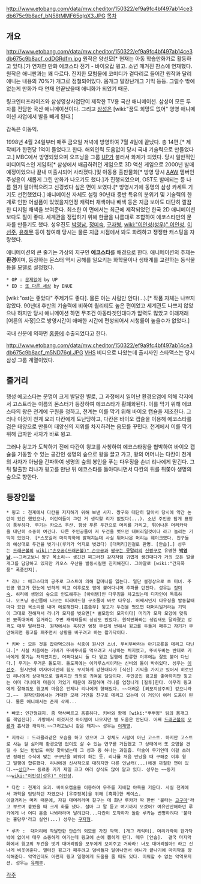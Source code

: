 http://www.etobang.com/data/mw.cheditor/150322/ef9a9fc4bf497ab14ce3db675c9b8acf_bN58tMMF65qlgX3.JPG
[[목차]]
== 개요 ==
http://www.etobang.com/data/mw.cheditor/150322/ef9a9fc4bf497ab14ce3db675c9b8acf_odDGRdfm.jpg
원작은 양선모[* 현재는 아동 학습만화가로 활동하고 있다.]가 연재한 만화 에코스타 전기 - 바이오캅 윙고. 소년 매거진 찬스에 연재했다. 원작은 애니판과는 꽤 다르다. 진지한 모험물에 코미디가 곁다리로 들어간 원작과 달리 애니는 내용의 70%가 개그로 점철되어있다. 몸개그 말장난개그 기믹 등등. 그럴수 밖에 없는게 만화가 다 연재 안끝났을때 애니화가 되었기 때문. 

링크엔터프라이즈와 삼성영상사업단이 제작한 TV용 국산 애니메이션. 삼성이 모든 투자를 전담한 국산 애니메이션이다. 그리고 [[삼성]]은 [wiki:"꿈도 희망도 없어" 영영 애니메이션 사업에서 발을 빼게 된다.]

감독은 이동익.

1998년 4월 24일부터 매주 금요일 저녁에 방영하여 7월 4일에 끝났다. 총 14편.[* 제작비가 한편당 1억이 들었다고 한다. 해외인력 도움없이 당시 국내 기술력으로 만들었다고.] MBC에서 방영되었으며 오프닝을 그룹 [[UP]]가 불러서 화제가 되었다. 당시 일반적인 미디어믹스인 게임화[* 삼성에서 배급하려던 게임으로 3D 액션 게임으로 2000년 발매 예정이었으나 끝내 미출시되어 사라졌다.]및 아동용 출판물화[* 방영 당시 [[AAW]] 멤버인 주성윤이 새롭게 그린 만화가 나오기도 했다.]가 진행되었으며, OST도 발매되는 등 나름 뭔가 팔아먹으려고 신경썼다 싶은 면이 보였다.[* 방영시기에 동명의 삼성 카세트 기기도 선전했었다.] 애니메이션 자체도 설령 90년대 중반 특유의 분위기 및 기술력의 한계로 인한 어설픔이 있었을지언정 캐릭터 채색이나 배색 등은 지금 보아도 대단히 깔끔한 디지털 채색을 보여준다. 최소한 이 면에서는 최근에 제작되었던 한국 2D 애니메이션보다도 질이 좋다. 세계관을 정립하기 위해 한글을 나름대로 조합하여 에코스타만의 문자를 만들기도 했다. 성우진도 [[박영남]], [[정미숙]], [[구자형]], [[wiki:"이인성(성우)" 이인성]], [[이선주]], [[유해무]] 등이 참여해 당시는 물론 지금 시점에서 봐도  화려하고 쟁쟁한 캐스팅을 자랑했다.

애니메이션의 큰 줄기는 가상의 지구인 '''에코스타'''를 배경으로 한다. 애니메이션의 주제는 '''환경'''이며, 등장하는 몬스터 역시 공해를 일으키는 화학물이나 생태계를 교란하는 동식물 등을 모델로 설정했다. 

 * OP : [http://blog.naver.com/PostView.nhn?blogId=baqoo0oo&logNo=20048382232 문제없어] by UP
 * ED : [http://blog.naver.com/PostView.nhn?blogId=baqoo0oo&logNo=20048382415&parentCategoryNo=&categoryNo=&viewDate=&isShowPopularPosts=false&from=postView 또 다른 세상] by ENUE

[wiki:"ost는 좋았다" 주제가도 좋다]. 물론 아는 사람만 안다(...).[* 작품 자체는 나쁘지 않았다. 90년대 후반의 기술력에 비하여 퀄리티도 높은 편이었고 세계관도 나쁘지 않았으나 하지만 당시 애니메이션 하면 무조건 아동타겟인대다가 압력도 많았고 이래저래 [어른의 사정]으로 방영시간이 애매한 시간에 편성되어서 시청률이 높을수가 없었다.]

국내 신문에 의하면 [[홍콩]]에 수출되었다고 한다.

http://www.etobang.com/data/mw.cheditor/150322/ef9a9fc4bf497ab14ce3db675c9b8acf_m5ND76gI.JPG
[[VHS]] 비디오로 나왔는데 출시사인 스타맥스는 당시 삼성 그룹 계열이었다.
== 줄거리 ==
행성 에코스타는 문명이 크게 발달한 별로, 그 과정에서 일어난 환경오염에 의해 각지에서 고스트라는 이름의 몬스터가 등장하여 에코스타가 황폐화된다. 이를 막기 위해 에코스타의 왕은 천계에 구원을 청하고, 천계는 이를 막기 위해 바이오 캡슐을 제조한다. 그러나 이것이 천계 요괴 다칸에게 도난당하고, 다칸은 바이오 캡슐을 이용해 에코스타를 검은 태양으로 만들어 태양신의 지위를 차지하려는 음모를 꾸민다. 천계에서 이를 막기 위해 급파한 사자가 바로 윙고.

그러나 윙고가 도착하기 전에 다칸이 윙고를 사칭하여 에코스타왕을 협박하여 바이오 캡슐을 기동할 수 있는 공간인 생명의 숲으로 왕을 끌고 가고, 왕의 어머니는 다칸이 천계의 사자가 아님을 간파하여 생명의 숲의 봉인을 푸는 다우징을 손녀 리나에게 맏긴다. 그 뒤 탈출한 리나가 윙고를 만난 뒤 에코스타를 돌아다니면서 다칸의 뒤를 뒤쫓아 생명의 숲으로 향한다.

== 등장인물 ==
 * 윙고 : 천계에서 다칸을 저지하기 위해 보낸 사자. 짱구와 대단히 닮아서 당시에 약간 논란이 있긴 했었으나, 어린이들이 그런 거 생각할 리가 없었다(...). 소년 주인공 답게 표정이 풍부하다. 무기는 카오스 우산. 항상 푸른 두건으로 머리를 가리고, 튀어나온 머리카락을 대단히 소중히 여긴다. 다른 주인공들이 저 두건을 벗으면 대머리일것이다 라고 놀리는 기믹이 있었다. [*스포일러 마지막화에 밝혀지는데 사실 튀어나온 머리는 훼이크였다. 친구들의 예상대로 두건을 벗기니(루카가 억지로 벗겼다) [대머리]인걸로 판명. [안습].] 성우는 [[드래곤볼]]의 [[wiki:"손오공(드래곤볼)" 손오공]]과 [[짱구는 못말려]]의 [[신짱구]]로 유명한 '''[[박영남]]'''.~~그러고보니 짱구 목소리~~ 생긴건 찌그러진 감자처럼 귀엽게 생긴대다가 거의 모든 얼굴개그를 담당하고 있지만 카오스 우산을 발동시킬땐 진지해진다. 그야말로 [wiki:"간지폭풍" 폭풍간지].

 * 리나 : 에코스타의 공주로 고스트에 의해 할머니를 잃는다. 일단 설정상으로 초 미녀. 주인공 윙고가 한눈에 반하게 되고 이후로도 옆에 붙어다니며 추파를 던진다. 성우는 [[정미숙]]. 허리에 생명의 숲으로 인도해주는 [아이템]인 다우징을 차고있는데 디자인이 독특하다. 오프닝 중간쯤에 나오는 피라미드형 구조물이 바로 다우징. 어째서인지 다우징을 발동할때마다 묘한 목소리를 내며 에로해진다.[흠좀무] 윙고가 두건을 벗으면 대머리일거라는 기믹이 그대로 전해져서 리나가 모자를 벗으면[* 별모양의 모자이다] 머리가 모자 모양에 맞춰진 뾰족대머리 일거라는 주변 캐릭터들의 상상도 있었다. 원작만화와는 생김새도 달라졌고 성격도 매우 달라졌다. 원작에서는 욱하면 엄청 무섭게 변해서 윙고를 두들겨 패주고 자기가 무안해지면 윙고를 패주면서 상황을 바꾸려고 하는 왈가닥이다.

 * 키바 : 모든 것을 잡아먹으려는 식충이 원시인 소녀. 뚜비뚜바라는 아기공룡을 데리고 다닌다.[* 사실 처음에는 키바가 뚜비뚜바를 먹으려고 사냥하는 처지였고, 뚜비뚜바는 반대로 키바에게 쫓기는 처지였지만, 어쩌다보니 둘 다 윙고 일행에 합류한 이후에는 잘도 붙어 다닌다.] 무기는 무거운 돌도끼. 돌도끼에는 이카루스석이라는 신비의 돌이 박혀있다. 성우는 [[이선주]]. 원시인에 여자아이인데 힘도 무지하게 강한대다가 [식신] 기믹을 가지고 있어서 히로인인 리나에게 상대적으로 밀리지만 의외로 귀여움 담당이다. 주인공인 윙고를 좋아하지만 윙고는 이미 리나에게 마음이 가있기 때문에 좌절하며 리나를 엄청나게 [질투]한다. 아무리 윙고에게 잘해줘도 윙고의 마음은 언제나 리나에게 향해있다. ~~더러운 [외모지상주의] 같으니라고.~~  원작만화에서는 거대한 모래 거인을 친구로 데리고 있는데 이 거인이 여러 도움이 된다. 물론 애니에서는 존재 삭제...

 * 빠코: 인간형돼지. 좀 약삭빠르고 음흉하다. 키바와 함께 [wiki:"뿌뿌뽕" 팀의 몸개그를 책임진다]. 가방에서 이것저것 아이템이 나오지만 별 도움은 안된다. 어째 [[드래곤볼]]의 [[오룡]]과 흡사한 캐릭터.~~그러고보니 같은 돼지~~ 성우는 [[이재명]].

 * 지큐라 : 드라큘라같은 모습을 하고 있으며 그 정체도 사람이 아닌 고스트. 하지만 고스트로 사는 걸 싫어해 환경오염 없이도 살 수 있는 연구를 거듭했고 그 상태에서 또 오염을 견딜 수 있는 방법도 여럿 찾아냈는데 그 성과 중 하나는 과일즙. 마술이 무기인데 이걸 쓰려면 정해진 수식에 맞는 구구단을 외워야 하는 듯. 리나를 처음 만났을 때 구해준 이후 윙고 일행에 합류했다. 리나에겐 신사적으로 대하지만 다른 인남캐(...)에겐 까칠한 면이 있다.~~[[상디]]?~~ 동료중 키가 제일 크고 여러 상식도 많이 알고 있다. 성우는 ~~동키~~[[wiki:"이인성(성우)" 이인성]].

 * 다칸 : 천계의 요괴. 바이오캡슐을 이용하여 우주를 지배할 야욕을 키운다. 사실 천계에서 과학을 담당하던 자였으나 [우주정복]을 위해 [흑화]한 케이스.
 이글거리는 머리 때문에, 자길 대머리라며 갈구는 데 화난 루카가 딱 한번 '불타는 [[고구마]]'라고 부르며 흉봤을 때 크게 화를 냈다. 설마 그 말 듣고 여기까지 오겠어? 여유만만해하던 루카에게 너 어디 혼좀 나봐라라며 달려갔다...다칸이 도착하자 놀란 루카는 변명하려다 '불타는 홍당무'라고 실언(...) 성우는 [[구자형]].

 * 루카 :  대머리에 작달만한 안습의 외모를 가진 악역. [개그 캐릭터]. 머리카락이 한가닥밖에 없어서 매우 소중하게 여기는데 윙고에 손에 뽑히게 된다. 매우 [안습].  결국 마지막화에서 윙고의 두건을 벗겨 대머리임을 모두에게 보여주고 거봐라! 너도 대머리잖아! 라고 신나게 비웃어준다. 열터진 윙고가 패주려고 덤벼들자 달아나면서 애니가 끝나기에 마지막을 장식해준다. 악역인데도 어쩐지 윙고 일행에게 도움을 줄 때도 있다. 미워할 수 없는 악역포지션. 성우는 [[유해무]].
[[각주]]

